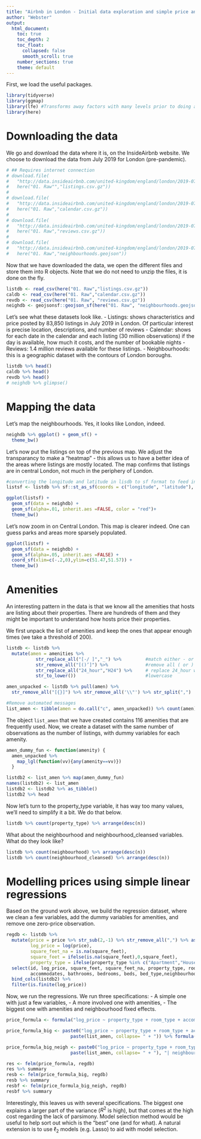 ```yaml
---
title: "Airbnb in London - Initial data exploration and simple price analysis"
author: "Webster"
output: 
  html_document:
    toc: true
    toc_depth: 2
    toc_float:
      collapsed: false
      smooth_scroll: true
    number_sections: true
    theme: default
---
```


First, we load the useful packages. 
```r
library(tidyverse)
library(ggmap) 
library(lfe) #Transforms away factors with many levels prior to doing an OLS. Useful for estimating linear models with multiple group fixed effects, and for estimating linear models which uses factors with many levels as pure control variables. Includes support for instrumental variables, conditional F statistics for weak instruments, robust and multi-way clustered standard errors, as well as limited mobility bias correction.
library(here)
```

# Downloading the data 

We go and download the data where it is, on the InsideAirbnb website. We choose to download the data from July 2019 for London (pre-pandemic). 
```r
# ## Requires internet connection
# download.file(
#   "http://data.insideairbnb.com/united-kingdom/england/london/2019-07-10/data/listings.csv.gz",
#   here("01. Raw"","listings.csv.gz")) 
# 
# download.file(
#   "http://data.insideairbnb.com/united-kingdom/england/london/2019-07-10/data/calendar.csv.gz",
#   here("01. Raw","calendar.csv.gz")) 
# 
# download.file(
#   "http://data.insideairbnb.com/united-kingdom/england/london/2019-07-10/data/reviews.csv.gz",
#   here("01. Raw","reviews.csv.gz"))  
# 
# download.file(
#   "http://data.insideairbnb.com/united-kingdom/england/london/2019-07-10/visualisations/neighbourhoods.geojson",
#   here("01. Raw","neighbourhoods.geojson"))
```

Now that we have downloaded the data, we open the different files and store them into R objects. Note that we do not need to unzip the files, it is done on the fly. 
```r
listdb <- read_csv(here("01. Raw","listings.csv.gz"))
caldb <- read_csv(here("01. Raw","calendar.csv.gz"))
revdb <- read_csv(here("01. Raw", "reviews.csv.gz"))
neighdb <- geojsonsf::geojson_sf(here("01. Raw", "neighbourhoods.geojson"))
```

Let's see what these datasets look like. 
- Listings: shows characteristics and price posted by 83,850 listings in July 2019 in London. Of particular interest is precise location, descriptions, and number of reviews
- Calendar: shows for each date in the calendar and each listing (30 million observations) if the day is available, how much it costs, and the number of bookable nights
- Reviews: 1.4 million reviews available for these listings. 
- Neighbourhoods: this is a geographic dataset with the contours of London boroughs.
```r
listdb %>% head()
caldb %>% head()
revdb %>% head()
# neighdb %>% glimpse()
```

# Mapping the data

Let's map the neighbourhoods. Yes, it looks like London, indeed. 
```r
neighdb %>% ggplot() + geom_sf() +
  theme_bw()
```

Let's now put the listings on top of the previous map. We adjust the transparancy to make a "heatmap" - this allows us to have a better idea of the areas where listings are mostly located. The map confirms that listings are in central London, not much in the periphery of London. 
```r
#converting the longitude and latitude in lisdb to sf format to feed into ggplot
listsf <- listdb %>% sf::st_as_sf(coords = c("longitude", "latitude"), crs = 4326)

ggplot(listsf) + 
  geom_sf(data = neighdb) + 
  geom_sf(alpha=.01, inherit.aes =FALSE, color = "red")+
  theme_bw()

```

Let's now zoom in on Central London. This map is clearer indeed. One can guess parks and areas more sparsely populated. 
```r
ggplot(listsf) + 
  geom_sf(data = neighdb) + 
  geom_sf(alpha=.05, inherit.aes =FALSE) + 
  coord_sf(xlim=c(-.2,0),ylim=c(51.47,51.57)) +
  theme_bw()

```


# Amenities

An interesting pattern in the data is that we know all the amenities that hosts are listing about their properties. There are hundreds of them and they might be important to understand how hosts price their properties. 

We first unpack the list of amenities and keep the ones that appear enough times (we take a threshold of 200). 
```r
listdb <- listdb %>% 
  mutate(amen = amenities %>% 
           str_replace_all("[-/ ]","_") %>%         #match either - or / or space and replace with _
           str_remove_all("[()’]") %>%              #remove all ( or ) or '
           str_replace_all("24_hour","H24") %>%     # replace 24_hour with H24
           str_to_lower())                          #lowercase

amen_unpacked <- listdb %>% pull(amen) %>% 
  str_remove_all("[{}]") %>% str_remove_all('\\"') %>% str_split(",")  

#Remove automated messages
list_amen <- tibble(amen = do.call("c", amen_unpacked)) %>% count(amen) %>% filter(n>200) %>% pull(amen) %>% setdiff(c("","_toilet","translation_missing:_en.hosting_amenity_49","translation_missing:_en.hosting_amenity_50")) 

```

The object `list_amen` that we have created contains 116 amenities that are frequently used. Now, we create a dataset with the same number of observations as the number of listings, with dummy variables for each amenity. 
```r
amen_dummy_fun <- function(amenity) {
  amen_unpacked %>% 
    map_lgl(function(vv){any(amenity==vv)})
  }

listdb2 <- list_amen %>% map(amen_dummy_fun)
names(listdb2) <- list_amen
listdb2 <- listdb2 %>% as_tibble() 
listdb2 %>% head
```

Now let's turn to the property_type variable, it has way too many values, we'll need to simplify it a bit. We do that below. 
```r
listdb %>% count(property_type) %>% arrange(desc(n))
```

What about the neighbourhood and neighbourhood_cleansed variables. What do they look like? 
```r
listdb %>% count(neighbourhood) %>% arrange(desc(n))
listdb %>% count(neighbourhood_cleansed) %>% arrange(desc(n))
```
# Modelling prices using simple linear regressions

Based on the ground work above, we build the regression dataset, where we clean a few variables, add the dummy variables for amenities, and remove one zero-price observation. 
```r
regdb <- listdb %>% 
  mutate(price = price %>% str_sub(2,-1) %>% str_remove_all(",") %>% as.numeric(), 
         log_price = log(price), 
         square_feet_na = is.na(square_feet), 
         square_feet = ifelse(is.na(square_feet),0,square_feet), 
         property_type = ifelse(property_type %in% c("Apartment","House","Townhouse","Serviced apartment"),property_type,"Other")) %>% 
  select(id, log_price, square_feet, square_feet_na, property_type, room_type, 
         accommodates, bathrooms, bedrooms, beds, bed_type,neighbourhood) %>% 
  bind_cols(listdb2) %>%
  filter(is.finite(log_price)) 
```

Now, we run the regressions. We run three specifications: 
- A simple one with just a few variables, 
- A more involved one with amenities, 
- The biggest one with amenities and neighbourhood fixed effects. 
```r
price_formula <- formula("log_price ~ property_type + room_type + accommodates + bathrooms + bedrooms + beds + bed_type + square_feet + square_feet_na")

price_formula_big <- paste0("log_price ~ property_type + room_type + accommodates + bathrooms + bedrooms + beds + bed_type + square_feet + square_feet_na +", 
                        paste(list_amen, collapse= " + ")) %>% formula()

price_formula_big_neigh <- paste0("log_price ~ property_type + room_type + accommodates + bathrooms + bedrooms + beds + bed_type + square_feet + square_feet_na +", 
                        paste(list_amen, collapse= " + "), "| neighbourhood") %>% formula()

res <- felm(price_formula, regdb)
res %>% summary
resb <- felm(price_formula_big, regdb)
resb %>% summary
resbf <- felm(price_formula_big_neigh, regdb)
resbf %>% summary
```

Interestingly, this leaves us with several specifications. The biggest one explains a larger part of the variance ($R^2$ is high), but that comes at the high cost regarding the lack of parsimony. Model selection method would be useful to help sort out which is the "best" one (and for what). A natural extension is to use $\ell_2$ models (e.g. Lasso) to aid with model selection.